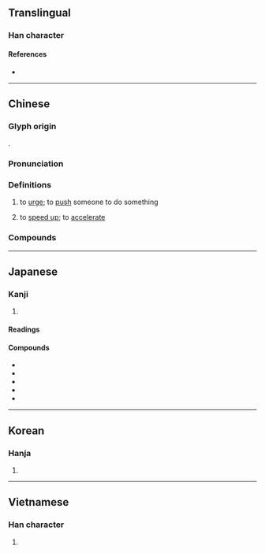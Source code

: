 {{character info/new}}
==Translingual==

===Han character===
{{Han char|rn=9|rad=人|as=11|sn=13|four=22214|canj=OUOG|ids=⿰亻崔}}

====References====
* {{Han ref|kx=0114.090|dkj=01005|dj=0242.170|hdz=10211.070|uh=50AC|ud=20652|bh=B6CA|bd=46794}}

----

==Chinese==
{{zh-forms}}

===Glyph origin===
{{Han etym}}
{{Han compound|人|alt1=亻|t1=person|崔|ls=psc|c1=s|c2=p}}.

===Pronunciation===
{{zh-pron
|m=cuī
|ma=Zh-cui.ogg
|c=ceoi1
|h=pfs=chhûi
|md=
|mn=chhui
|w=
|mc=y
|oc=y
|cat=v
}}

===Definitions===
{{zh-hanzi}}

# to [[urge]]; to [[push]] someone to do something
#: {{zh-x|點解 我 成{seng4}日 要 催 你 㗎？|Why do I always have to urge you?|C}}
# to [[speed up]]; to [[accelerate]]

===Compounds===
{{zh-der|三催四請|催併|催促|催化|催化劑|催吐劑|催告|催告書|催命|催命符|催命鬼|催奶|催批|催明鳥|催淚彈|催淚瓦斯|催熟|催生|催產|催眠|催眠劑|催眠曲|催眠術|催督|催科|催租|催花雨|催芽|催討|催請|催趲|催辦|催迫|催逼|催青|催魂|公示催告|督催|碎催|羯鼓催花|臘鼓頻催|頻催|風催電}}

{{zh-cat|Elementary}}

----

==Japanese==

===Kanji===
{{ja-kanji|grade=c|rs=人11}}

# {{defn|lang=ja|sort=人11}}

====Readings====
{{ja-readings
|goon=せ
|kanon=さい
|kun=もよ.お-す, うなが-す, もよ.おし
}}

====Compounds====
* {{ja-r|催告|さいこく}}
* {{ja-r|催促|さいそく}}
* {{ja-r|催眠術|さいみんじゅつ}}
* {{ja-r|催涙|さいるい}}
* {{ja-r|催涙弾|さいるいだん}}

----

==Korean==

===Hanja===
{{ko-hanja|hangeul=최|rv=choe|mr=ch'oe}}

# {{defn|lang=ko|sort=人11}}

----

==Vietnamese==

===Han character===
{{vi-hantu|[[thôi]], [[thòi]], [[thui]]|rs=人11}}

# {{defn|lang=vi|sort=人11}}